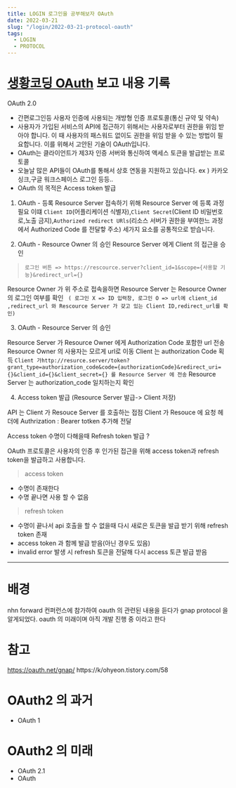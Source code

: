 ```yaml
---
title: LOGIN 로그인을 공부해보자 OAuth
date: 2022-03-21
slug: "/login/2022-03-21-protocol-oauth"
tags:
  - LOGIN
  - PROTOCOL
---
```


#  [생황코딩 OAuth](https://opentutorials.org/course/3405) 보고 내용 기록

OAuth 2.0
  * 간편로그인등 사용자 인증에 사용되는 개방형 인증 프로토콜(통신 규약 및 약속) 
  * 사용자가 가입된 서비스의 API에 접근하기 위해서는 사용자로부터 권한을 위임 받아야 합니다.
    이 때 사용자의 패스워드 없이도 권한을 위임 받을 수 있는 방법이 필요합니다.
    이를 위해서 고안된 기술이 OAuth입니다.
  * OAuth는 클라이언트가 제3자 인증 서버와 통신하여 액세스 토큰을 발급받는 프로토콜
  * 오늘날 많은 API들이 OAuth를 통해서 상호 연동을 지원하고 있습니다.
    ex ) 카카오 싱크,구글 워크스페이스 로그인 등등..
  * OAuth 의 목적은 Access token 발급
  

1. OAuth - 등록
Resource Server 접속하기 위해 Resource Server 에 등록 과정 필요
이떄 `Client ID`(어플리케이션 식별자),`Client Secret`(Client ID 비밀번호로,노출 금지),`Authorized redirect URls`(리소스 서버가 권한을 부여한느 과정에서 Authorized Code 를 전달핳 주소) 세가지 요소를 공통적으로 받습니다.

2. OAuth - Resource Owner 의 승인
Resource Server 에게 Client 의 접근을 승인
 > `로그인 버튼 => https://rescource.server?client_id=1&scope={사용할 기능}&redirect_url={}`

Resource Owner 가 위 주소로 접속을하면
  Resource Server 는 Resource Owner의 로그인 여부를 확인
` ( 로그인 X => ID 입력창, 로그인 O => url에 client_id ,redirect_url 와 Rescource Server 가 갖고 있는 Client ID,redirect_url를 확인)`

3. OAuth - Resource Server 의 승인

  Resource Server 가 Resource Owner 에게 Authorization Code 포함한 url 전송
  Resource Owner 의 사용자는 모르게 url로 이동 Client 는 authorization Code 획득
    `Client 가http://resurce.server/token?grant_type=authorization_code&code={authorizationCode}&redirect_uri={}&client_id={}&client_secret={} 를 Resource Server 에 전송`
  Resource Server 는 authorization_code 일치하는지 확인


4. Access token 발급 (Resource Server 발급-> Client 저장)

API 는 Client 가 Resouce Server 를 호출하는 접점 
Client 가 Resouce 에 요청 헤더에 Authrization : Bearer totken 추가해 전달

Access token 수명이 다해을때 Refresh token 발급 ?

OAuth 프로토콜은 사용자의 인증 후 인가된 접근을 위해
access token과 refresh token을 발급하고 사용합니다.

> access token
* 수명이 존재한다
* 수명 끝나면 사용 할 수 없음

> refresh token
* 수명이 끝나서 api 호출을 할 수 없을때
다시 새로은 토큰을 발급 받기 위해 refresh token 존재
* access token 과 함께 발급 받음(아닌 경우도 있음)
* invalid error 발생 시 refresh 토큰을 전달해 다시 access 토큰 발급 받음


---
# 배경
nhn forward 컨퍼런스에 참가하여 oauth 의 관련된 내용을 듣다가
gnap protocol 을 알게되었다.
oauth 의 미래이며 아직 개발 진행 중 이라고 한다

# 참고
https://oauth.net/gnap/
https://k/ohyeon.tistory.com/58


# OAuth2 의 과거

* OAuth 1

# OAuth2 의 미래

* OAuth 2.1
* OAuth
